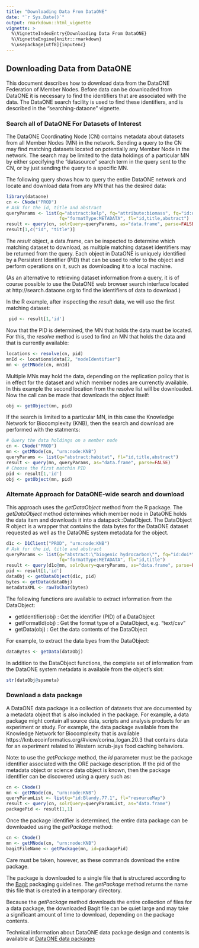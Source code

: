 ```yaml
---
title: "Downloading Data From DataONE"
date: "`r Sys.Date()`"
output: rmarkdown::html_vignette
vignette: >
  %\VignetteIndexEntry{Downloading Data From DataONE}
  %\VignetteEngine{knitr::rmarkdown}
  %\usepackage[utf8]{inputenc}
---
```


<!--
```r
knitr::opts_chunk$set(cache=TRUE)
```
-->

## Downloading Data from DataONE

This document describes how to download data from the DataONE Federation of Member Nodes.
Before data can be downloaded from DataONE it is necessary to find the identifiers that
are associated with the data. The DataONE search facility is used to find these identifiers, and 
is described in the "searching-dataone" vignette.

### Search all of DataONE For Datasets of Interest

The DataONE Coordinating Node (CN) contains metadata about datasets from all Member Nodes (MN) in the network.
Sending a query to the CN may find matching datasets located on potentially any Member Node in the network.
The search may be limited to the data holdings of a particular MN by either specifying the "datasource"
search term in the query sent to the CN, or by just sending the query to a specific MN. 

The following query shows how to query the entire DataONE network and locate and download data from 
any MN that has the desired data:
```r
library(dataone)
cn <- CNode("PROD")
# Ask for the id, title and abstract
queryParams <- list(q="abstract:kelp", fq="attribute:biomass", fq="id:doi*", 
                    fq="formatType:METADATA", fl="id,title,abstract") 
result <- query(cn, solrQuery=queryParams, as="data.frame", parse=FALSE)
result[1,c("id", "title")]
```

The *result* object, a data.frame, can be inspected to determine which matching dataset to download, as
multiple matching dataset identifiers may be returned from the query.
Each object in DataONE is uniquely identified by a Persistent Identifier (PID) that can be used to refer to the object and perform operations on it, such as downloading it to a local machine. 

(As an alternative to retrieving dataset information from a query, it is of course possible to use the DataONE web browser search interface located at http://search.dataone.org to find the identifiers of data to download.)

In the R example, after inspecting the *result* data, we will use the first matching dataset:
```r
 pid <- result[1,'id']
```

Now that the PID is determined, the MN that holds the data must be located. For this, the *resolve*
method is used to find an MN that holds the data and that is currently available: 

```r
locations <- resolve(cn, pid)
mnId <- locations$data[2, "nodeIdentifier"]
mn <- getMNode(cn, mnId)
```

Multiple MNs may hold the data, depending on the replication policy that is in effect for the dataset and which member nodes are currenctly available. In this example the second location from the resolve list will be downloaded. Now the call can be made that downloads the object itself:
```r
obj <- getObject(mn, pid)
```

If the search is limited to a particular MN, in this case the Knowledge Network for Biocomplexity (KNB), then the search and download are performed with the statments:
    
```r
# Query the data holdings on a member node
cn <- CNode("PROD")
mn <- getMNode(cn, "urn:node:KNB")
queryParams <- list(q="abstract:habitat", fl="id,title,abstract") 
result <- query(mn, queryParams, as="data.frame", parse=FALSE)
# Choose the first matchin PID
pid <- result[1,'id']
obj <- getObject(mn, pid)
```

### Alternate Approach for DataONE-wide search and download

This approach uses the *getDataObject* method from the R package.  The *getDataObject* method determines which 
member node in DataONE holds the data item and downloads it into a datapack::DataObject. The DataObject R object is 
a wrapper that contains the data bytes for the DataONE dataset requested as well as the DataONE system metadata for the object. 

```r
d1c <- D1Client("PROD", "urn:node:KNB")
# Ask for the id, title and abstract
queryParams <- list(q="abstract:\"biogenic hydrocarbon\"", fq="id:doi*", 
                    fq="formatType:METADATA", fl="id,title") 
result <- query(d1c@mn, solrQuery=queryParams, as="data.frame", parse=FALSE)
pid <- result[1,'id']
dataObj <- getDataObject(d1c, pid)
bytes <- getData(dataObj)
metadataXML <- rawToChar(bytes)
```
The following functions are available to extract information from the DataObject:

- getIdentifier(obj) : Get the identifier (PID) of a DataObject
- getFormatId(obj) : Get the format type of a DataObject, e.g. "text/csv"
- getData(obj) : Get the data contents of the DataObject

For example, to extract the data byes from the DataObject:
```r
dataBytes <- getData(dataObj)
```

In addition to the DataObject functions, the complete set of information from the DataONE system metadata is available from the 
object's slot:

```r
str(dataObj@sysmeta)
```
### Download a data package

A DataONE data package is a collection of datasets that are documented by a metadata object that is
also included in the package. For example, a data package might contain all source data, scripts and 
analysis products for an experiment or study. For example, the data package available from the Knowledge 
Network for Biocomplexity that is available https://knb.ecoinformatics.org/#view/corina_logan.20.3
that contains data for an experiment related to Western scrub-jays food caching behaviors.

Note: to use the *getPackage* method, the *id* parameter must be the package identifier associated with the ORE package description.
If the pid of the metadata object or science data object is known, then the package identifier can be discovered
using a query such as:

```r
cn <- CNode()
mn <- getMNode(cn, "urn:node:KNB")
queryParamList <- list(q="id:Blandy.77.1", fl="resourceMap")
result <- query(cn, solrQuery=queryParamList, as="data.frame")
packagePid <- result[1,1]
```

Once the package identifier is determined, the entire data package can be downloaded using the *getPackage* method: 

```r
cn <- CNode()
mn <- getMNode(cn, "urn:node:KNB")
bagitFileName <- getPackage(mn, id=packagePid)
```

Care must be taken, however, as these commands download the entire package. 

The package is downloaded to a single file that is structured according
to the [Bagit](https://tools.ietf.org/html/draft-kunze-bagit-10) packaging guidelines. The *getPackage*
method returns the name this file that is created in a temporary directory.

Because the *getPackage* method downloads the entire collection of files for a data package, the
downloaded Bagit file can be quiet large and may take a significant amount of time to download,
depending on the package contents. 

Technical information about DataONE data package design and contents is available at
[DataONE data packages](https://purl.dataone.org/architecture/design/DataPackage.html)
